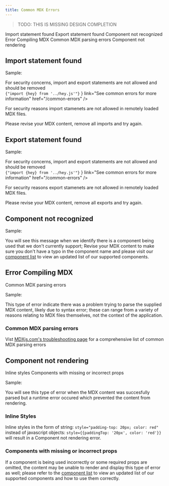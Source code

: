 ```yaml
---
title: Common MDX Errors
---
```


> TODO: THIS IS MISSING DESIGN COMPLETION

<AnchorLinks>

<AnchorLink>Import statement found</AnchorLink>
<AnchorLink>Export statement found</AnchorLink>
<AnchorLink>Component not recognized</AnchorLink>
<AnchorLink>Error Compiling MDX</AnchorLink>
<AnchorLink>Common MDX parsing errors</AnchorLink>
<AnchorLink>Component not rendering</AnchorLink>

</AnchorLinks>

## Import statement found

Sample:

<div style={{ backgroundColor: 'lightgray', padding: '30px', borderRadius: '10px' }}>
  <FullPageError
    title="Something's gone wrong"
    subtitle="Import statement identified"
    content={
      <>
        <div style={{ marginBottom: '20px' }}>
          For security concerns, import and export statements are not allowed and should be removed
        </div>
        <code>{"import {hey} from '../hey.js'"}</code>
      </>
    }
    link="See common errors for more information"
    href="/common-errors"
  />
</div>

For security reasons import stamenets are not allowed in remotely loaded MDX files.

Please revise your MDX content, remove all imports and try again.

## Export statement found

Sample:

<div style={{ backgroundColor: 'lightgray', padding: '30px', borderRadius: '10px' }}>
  <FullPageError
    title="Something's gone wrong"
    subtitle="Import statement identified"
    content={
      <>
        <div style={{ marginBottom: '20px' }}>
          For security concerns, import and export statements are not allowed and should be removed
        </div>
        <code>{"import {hey} from '../hey.js'"}</code>
      </>
    }
    link="See common errors for more information"
    href="/common-errors"
  />
</div>

For security reasons export stamenets are not allowed in remotely loaded MDX files.

Please revise your MDX content, remove all exports and try again.

## Component not recognized

Sample:

<div style={{ backgroundColor: 'lightgray', padding: '30px', borderRadius: '10px' }}>
  <InlineError
    title="UnknownComponent not recognized"
    description="This component is not supported or there is a typo. Please update to a supported component or review any mistakes.
    It is referenced in your code at \`13:1-13:23\`"
    link="Supported components"
    href="/TODO"
  />
</div>

You will see this message when we identify there is a component being used that we don't currently
support; Revise your MDX content to make sure you don't have a typo in the component name and please
visit our [component list](/TODO) to view an updated list of our supported components.

## Error Compiling MDX

<AnchorLinks small>
  <AnchorLink>Common MDX parsing errors</AnchorLink>
</AnchorLinks>

Sample:

<div style={{ backgroundColor: 'lightgray', padding: '30px', borderRadius: '10px' }}>
  <InlineError
    title="[next-mdx-remote] error compiling MDX:"
    description="Expected a closing tag for `<div>` (13:1-13:6) before the end of `paragraph`"
  />
</div>

This type of error indicate there was a problem trying to parse the supplied MDX content, likely due
to syntax error; these can range from a variety of reasons relating to MDX files themselves, not the
context of the application.

### Common MDX parsing errors

Vist
[MDXjs.com's troubleshooting page](https://mdxjs.com/docs/troubleshooting-mdx/#could-not-parse-importexports-with-acorn-error)
for a comprehensive list of common MDX parsing errors

## Component not rendering

<AnchorLinks small>
  <AnchorLink>Inline styles</AnchorLink>
  <AnchorLink>Components with missing or incorrect props</AnchorLink>
</AnchorLinks>

Sample:

<div style={{ backgroundColor: 'lightgray', padding: '30px', borderRadius: '10px' }}>
  <InlineError
    title="Component not rendering"
    description="Verify component usage documentation to make sure you're supplying all necessary information in the correct format"
    link="Get support"
    href="/TODO"
  />
</div>

You will see this type of error when the MDX content was succesfully parsed but a runtime error
occured which prevented the content from rendering.

### Inline Styles

Inline styles in the form of string: `style="padding-top: 20px; color: red"` instead of javascript
objects: `style={{paddingTop: '20px', color: 'red'}}` will result in a Component not rendering
error.

### Components with missing or incorrect props

If a component is being used incorrectly or some required props are omitted, the content may be
unable to render and display this type of error as well; please refer to the [component list](/TODO)
to view an updated list of our supported components and how to use them correctly.
